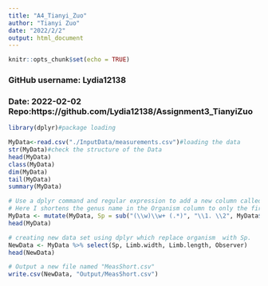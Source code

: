 ```yaml
---
title: "A4_Tianyi_Zuo"
author: "Tianyi Zuo"
date: "2022/2/2"
output: html_document
---
```


```r
knitr::opts_chunk$set(echo = TRUE)
```

### GitHub username: Lydia12138
### Date: 2022-02-02 Repo:https://github.com/Lydia12138/Assignment3_TianyiZuo

```r
library(dplyr)#package loading
```

```r
MyData<-read.csv("./InputData/measurements.csv")#loading the data
str(MyData)#check the structure of the Data
head(MyData)
class(MyData)
dim(MyData)
tail(MyData)
summary(MyData)
```

```r
# Use a dplyr command and regular expression to add a new column called Sp
# Here I shortens the genus name in the Organism column to only the first letter and period
MyData <- mutate(MyData, Sp = sub("(\\w)\\w+ (.*)", "\\1. \\2", MyData$organism))
head(MyData)
```

```r
# creating new data set using dplyr which replace organism  with Sp. 
NewData <- MyData %>% select(Sp, Limb.width, Limb.length, Observer)
head(NewData)
```

```r
# Output a new file named "MeasShort.csv"
write.csv(NewData, "Output/MeasShort.csv") 
```

